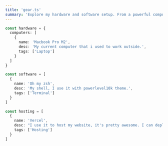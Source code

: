 ```yaml
---
title: 'gear.ts'
summary: 'Explore my hardware and software setup. From a powerful computer with an i5-10400F, 16GB of RAM, RTX 3060, and more, to a Macbook Air M2 for work on the go. My favorite tools include NeoVIM, Tmux, iTerm, and Oh my zsh. I hosts my website and projects on Vercel. Discover my tech world!'
---
```


```ts
const hardware = {
  computers: [
    {
      name: 'Macbook Pro M2',
      desc: 'My current computer that i used to work outside.',
      tags: ['Laptop']
    }
  ]
}

const software = [
  {
    name: 'Oh my zsh',
    desc: 'My shell, I use it with powerlevel10k theme.',
    tags: ['Terminal']
  }
]

const hosting = [
  {
    name: 'Vercel',
    desc: "I use it to host my website, it's pretty awesome. I can deploy my website with just a git push.",
    tags: ['Hosting']
  }
]
```
